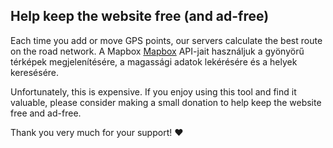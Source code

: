 <script>
</script>

## <HeartHandshake size="18" class="mr-1 inline-block align-baseline" /> Help keep the website free (and ad-free)

Each time you add or move GPS points, our servers calculate the best route on the road network.
A Mapbox <a href="https://mapbox.com" target="_blank">Mapbox</a> API-jait használjuk a gyönyörű térképek megjelenítésére, a magassági adatok lekérésére és a helyek keresésére.

Unfortunately, this is expensive.
If you enjoy using this tool and find it valuable, please consider making a small donation to help keep the website free and ad-free.

Thank you very much for your support! ❤️

